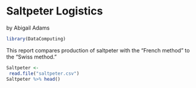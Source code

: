 # Saltpeter Logistics

by Abigail Adams

```r
library(DataComputing)
```

This report compares 
production of saltpeter 
with the "French method" 
to the "Swiss method."

```r
Saltpeter <- 
 read.file("saltpeter.csv")
Saltpeter %>% head()
```

